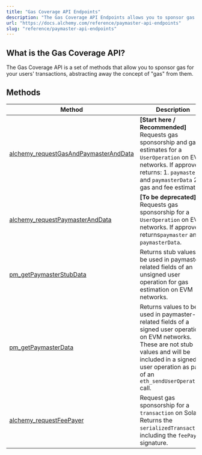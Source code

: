 ```yaml
---
title: "Gas Coverage API Endpoints"
description: "The Gas Coverage API Endpoints allows you to sponsor gas fees for your users, removing the biggest barrier to entry."
url: "https://docs.alchemy.com/reference/paymaster-api-endpoints"
slug: "reference/paymaster-api-endpoints"
---
```



## What is the Gas Coverage API?

The Gas Coverage API is a set of methods that allow you to sponsor gas for your users' transactions, abstracting away the concept of "gas" from them.

## Methods

| Method                                                                                     | Description                                                                                                                                                                                                             |
| ------------------------------------------------------------------------------------------ | ----------------------------------------------------------------------------------------------------------------------------------------------------------------------------------------------------------------------- |
| [alchemy\_requestGasAndPaymasterAndData](/reference/alchemy-requestgasandpaymasteranddata) | **\[Start here / Recommended]** Requests gas sponsorship and gas estimates for a `UserOperation` on EVM networks. If approved, returns: 1. `paymaster` and `paymasterData` 2. gas and fee estimates.                    |
| [alchemy\_requestPaymasterAndData](/reference/alchemy-requestpaymasteranddata)             | **\[To be deprecated]** Requests gas sponsorship for a `UserOperation` on EVM networks. If approved, returns`paymaster` and `paymasterData`.                                                                            |
| [pm\_getPaymasterStubData](/reference/pm_getpaymasterstubdata)                             | Returns stub values to be used in paymaster-related fields of an unsigned user operation for gas estimation on EVM networks.                                                                                            |
| [pm\_getPaymasterData](/reference/pm_getpaymasterdata)                                     | Returns values to be used in paymaster-related fields of a signed user operation on EVM networks. These are not stub values and will be included in a signed user operation as part of an `eth_sendUserOperation` call. |
| [alchemy\_requestFeePayer](/reference/alchemy-requestfeepayer)                             | Request gas sponsorship for a `transaction` on Solana. Returns the `serializedTransaction`, including the `feePayer` signature.                                                                                         |
